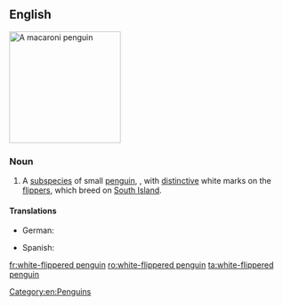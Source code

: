 ==English==
[[Image:Macaroni (js)1.jpg|200px|thumb|right|A macaroni penguin]]
{{wikipedia|White-flippered Penguin}}
{{wikispecies|Eudyptula albosignata albosignata}}

===Noun===
{{en-noun|head=[[white]]-[[flippered]] [[penguin]]}}

# A [[subspecies]] of small [[penguin]], {{taxlink|Eudyptula albosignata albosignata|subspecies|noshow=1}}, with [[distinctive]] white marks on the [[flipper]]s, which breed on [[South Island]].

====Translations====
{{trans-top|''Eudyptula albosignata albosignata''}}
* German: {{t|de|Weißflügelpinguin|m}}
{{trans-mid}}
* Spanish: {{t|es|pingüino azul patas rayadas de blanco|m}}
{{trans-bottom}}

[[Category:en:Penguins]]

[[fr:white-flippered penguin]]
[[ro:white-flippered penguin]]
[[ta:white-flippered penguin]]